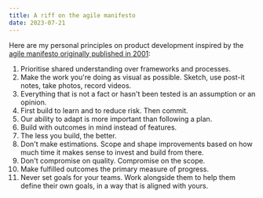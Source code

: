 ```yaml
---
title: A riff on the agile manifesto
date: 2023-07-21
---
```


Here are my personal principles on product development inspired by the [agile manifesto originally published in 2001](https://agilemanifesto.org/):

1. Prioritise shared understanding over frameworks and processes.
2. Make the work you're doing as visual as possible. Sketch, use post-it notes, take photos, record videos.
3. Everything that is not a fact or hasn't been tested is an assumption or an opinion.
4. First build to learn and to reduce risk. Then commit.
5. Our ability to adapt is more important than following a plan.
6. Build with outcomes in mind instead of features.
7. The less you build, the better.
8. Don't make estimations. Scope and shape improvements based on how much time it makes sense to invest and build from there.
9. Don't compromise on quality. Compromise on the scope.
10. Make fulfilled outcomes the primary measure of progress.
11. Never set goals for your teams. Work alongside them to help them define their own goals, in a way that is aligned with yours.
